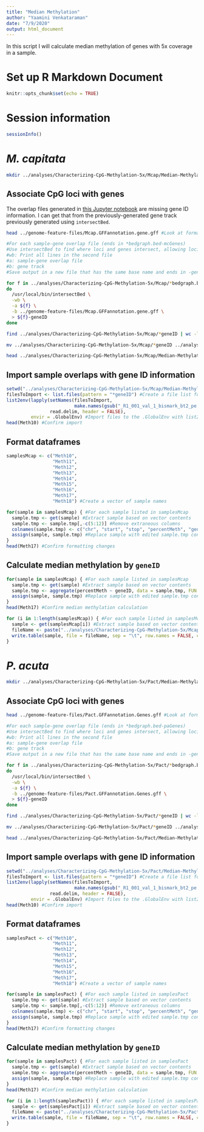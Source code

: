 ```yaml
---
title: "Median Methylation"
author: "Yaamini Venkataraman"
date: "7/9/2020"
output: html_document
---
```


In this script I will calculate median methylation of genes with 5x coverage in a sample.

# Set up R Markdown Document

```r
knitr::opts_chunk$set(echo = TRUE)
```

# Session information

```r
sessionInfo()
```

# *M. capitata*

```bash
mkdir ../analyses/Characterizing-CpG-Methylation-5x/Mcap/Median-Methylation-Calculations #Create directory for output
```

## Associate CpG loci with genes

The overlap files generated in [this Jupyter notebook](https://github.com/hputnam/Meth_Compare/blob/master/scripts/Characterizing-CpG-Methylation-5x.ipynb) are missing gene ID information. I can get that from the previously-generated gene track previously generated using `intersectBed`.

```bash
head ../genome-feature-files/Mcap.GFFannotation.gene.gff #Look at format of Mcap gene track. Gene ID is the last column
```

```bash
#For each sample-gene overlap file (ends in *bedgraph.bed-mcGenes)
#Use intersectBed to find where loci and genes intersect, allowing loci to be mapped to genes
#wb: Print all lines in the second file
#a: sample-gene overlap file
#b: gene track
#Save output in a new file that has the same base name and ends in -geneID

for f in ../analyses/Characterizing-CpG-Methylation-5x/Mcap/*bedgraph.bed-mcGenes
do
  /usr/local/bin/intersectBed \
  -wb \
  -a ${f} \
  -b ../genome-feature-files/Mcap.GFFannotation.gene.gff \
  > ${f}-geneID
done
```

```bash
find ../analyses/Characterizing-CpG-Methylation-5x/Mcap/*geneID | wc -l #Confirm that 9 files were created (one per sample)
```

```bash
mv ../analyses/Characterizing-CpG-Methylation-5x/Mcap/*geneID ../analyses/Characterizing-CpG-Methylation-5x/Mcap/Median-Methylation-Calculations #Move file to subdirectory for median methylation calculations
```

```bash
head ../analyses/Characterizing-CpG-Methylation-5x/Mcap/Median-Methylation-Calculations/Meth10_R1_001_val_1_bismark_bt2_pe._5x.bedgraph.bed-mcGenes-geneID #Confirm files are in the new subdirectory and look at output
```

## Import sample overlaps with gene ID information

```r
setwd("../analyses/Characterizing-CpG-Methylation-5x/Mcap/Median-Methylation-Calculations") #Set working directory within the notebook chunk for list.files to find the necessary files
filesToImport <- list.files(pattern = "*geneID") #Create a file list for all 9 files to import. Only import overlaps for full samples (not divided by methylation status)
list2env(lapply(setNames(filesToImport,
                         make.names(gsub("_R1_001_val_1_bismark_bt2_pe._5x.bedgraph.bed-mcGenes-geneID", "", filesToImport))),
                read.delim, header = FALSE),
         envir = .GlobalEnv) #Import files to the .GlobalEnv with list2env. Use lapply to setNames of the files by taking all the common parts of their names out. Read files with read.delim and include header = FALSE. Files will be named Meth#
head(Meth10) #Confirm import
```

## Format dataframes

```r
samplesMcap <- c("Meth10",
                 "Meth11",
                 "Meth12",
                 "Meth13",
                 "Meth14",
                 "Meth15",
                 "Meth16",
                 "Meth17",
                 "Meth18") #Create a vector of sample names
```

```r
for(sample in samplesMcap) { #For each sample listed in samplesMcap
  sample.tmp <- get(sample) #Extract sample based on vector contents
  sample.tmp <- sample.tmp[,-c(5:12)] #Remove extraneous columns
  colnames(sample.tmp) <- c("chr", "start", "stop", "percentMeth", "geneID") #Rename columns
  assign(sample, sample.tmp) #Replace sample with edited sample.tmp contents
}
head(Meth17) #Confirm formatting changes
```

## Calculate median methylation by `geneID`

```r
for(sample in samplesMcap) { #For each sample listed in samplesMcap
  sample.tmp <- get(sample) #Extract sample based on vector contents
  sample.tmp <- aggregate(percentMeth ~ geneID, data = sample.tmp, FUN = median) #Use aggregate to group geneID and calculate median percent methylation
  assign(sample, sample.tmp) #Replace sample with edited sample.tmp contents
}
head(Meth17) #Confirm median methylation calculation
```

```r
for (i in 1:length(samplesMcap)) { #For each sample listed in samplesMcap
  sample <- get(samplesMcap[i]) #Extract sample based on vector contents
  fileName <- paste("../analyses/Characterizing-CpG-Methylation-5x/Mcap/Median-Methylation-Calculations/", samplesMcap[i], "-Median-Methylation", ".txt", sep = "") #Assign filename for each sample
  write.table(sample, file = fileName, sep = "\t", row.names = FALSE, col.names = TRUE) #Write out files into the Median-Methylation-Calculations subdirectory
}
```

# *P. acuta*

```bash
mkdir ../analyses/Characterizing-CpG-Methylation-5x/Pact/Median-Methylation-Calculations #Create directory for output
```

## Associate CpG loci with genes

```bash
head ../genome-feature-files/Pact.GFFannotation.Genes.gff #Look at format of Pact gene track. Gene ID is the last column
```

```bash
#For each sample-gene overlap file (ends in *bedgraph.bed-paGenes)
#Use intersectBed to find where loci and genes intersect, allowing loci to be mapped to genes
#wb: Print all lines in the second file
#a: sample-gene overlap file
#b: gene track
#Save output in a new file that has the same base name and ends in -geneID

for f in ../analyses/Characterizing-CpG-Methylation-5x/Pact/*bedgraph.bed-paGenes
do
  /usr/local/bin/intersectBed \
  -wb \
  -a ${f} \
  -b ../genome-feature-files/Pact.GFFannotation.Genes.gff \
  > ${f}-geneID
done
```

```bash
find ../analyses/Characterizing-CpG-Methylation-5x/Pact/*geneID | wc -l #Confirm that 9 files were created (one per sample)
```

```bash
mv ../analyses/Characterizing-CpG-Methylation-5x/Pact/*geneID ../analyses/Characterizing-CpG-Methylation-5x/Pact/Median-Methylation-Calculations #Move file to subdirectory for median methylation calculations
```

```bash
head ../analyses/Characterizing-CpG-Methylation-5x/Pact/Median-Methylation-Calculations/Meth1_R1_001_val_1_bismark_bt2_pe._5x.bedgraph.bed-paGenes-geneID #Confirm files are in the new subdirectory and look at output
```

## Import sample overlaps with gene ID information

```r
setwd("../analyses/Characterizing-CpG-Methylation-5x/Pact/Median-Methylation-Calculations") #Set working directory within the notebook chunk for list.files to find the necessary files
filesToImport <- list.files(pattern = "*geneID") #Create a file list for all 9 files to import. Only import overlaps for full samples (not divided by methylation status)
list2env(lapply(setNames(filesToImport,
                         make.names(gsub("_R1_001_val_1_bismark_bt2_pe._5x.bedgraph.bed-mcGenes-geneID", "", filesToImport))),
                read.delim, header = FALSE),
         envir = .GlobalEnv) #Import files to the .GlobalEnv with list2env. Use lapply to setNames of the files by taking all the common parts of their names out. Read files with read.delim and include header = FALSE. Files will be named Meth#
head(Meth10) #Confirm import
```

## Format dataframes

```r
samplesPact <- c("Meth10",
                 "Meth11",
                 "Meth12",
                 "Meth13",
                 "Meth14",
                 "Meth15",
                 "Meth16",
                 "Meth17",
                 "Meth18") #Create a vector of sample names
```

```r
for(sample in samplesPact) { #For each sample listed in samplesPact
  sample.tmp <- get(sample) #Extract sample based on vector contents
  sample.tmp <- sample.tmp[,-c(5:12)] #Remove extraneous columns
  colnames(sample.tmp) <- c("chr", "start", "stop", "percentMeth", "geneID") #Rename columns
  assign(sample, sample.tmp) #Replace sample with edited sample.tmp contents
}
head(Meth17) #Confirm formatting changes
```

## Calculate median methylation by `geneID`

```r
for(sample in samplesPact) { #For each sample listed in samplesPact
  sample.tmp <- get(sample) #Extract sample based on vector contents
  sample.tmp <- aggregate(percentMeth ~ geneID, data = sample.tmp, FUN = median) #Use aggregate to group geneID and calculate median percent methylation
  assign(sample, sample.tmp) #Replace sample with edited sample.tmp contents
}
head(Meth17) #Confirm median methylation calculation
```

```r
for (i in 1:length(samplesPact)) { #For each sample listed in samplesPact
  sample <- get(samplesPact[i]) #Extract sample based on vector contents
  fileName <- paste("../analyses/Characterizing-CpG-Methylation-5x/Pact/Median-Methylation-Calculations/", samplesPact[i], "-Median-Methylation", ".txt", sep = "") #Assign filename for each sample
  write.table(sample, file = fileName, sep = "\t", row.names = FALSE, col.names = TRUE) #Write out files into the Median-Methylation-Calculations subdirectory
}
```




